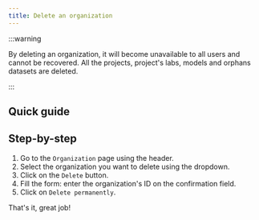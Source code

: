 ```yaml
---
title: Delete an organization
---
```



:::warning

By deleting an organization, it will become unavailable to all users and cannot be recovered. All the projects, project's labs, models and orphans datasets are deleted.

:::

## Quick guide

<VideoPlayer src="https://storage.googleapis.com/cdn.csquare.run/docs/webm/delete-organization.webm" />

## Step-by-step

1. Go to the `Organization` page using the header.
2. Select the organization you want to delete using the dropdown.
3. Click on the `Delete` button.
4. Fill the form: enter the organization's ID on the confirmation field.
5. Click on `Delete permanently`.

That's it, great job!
